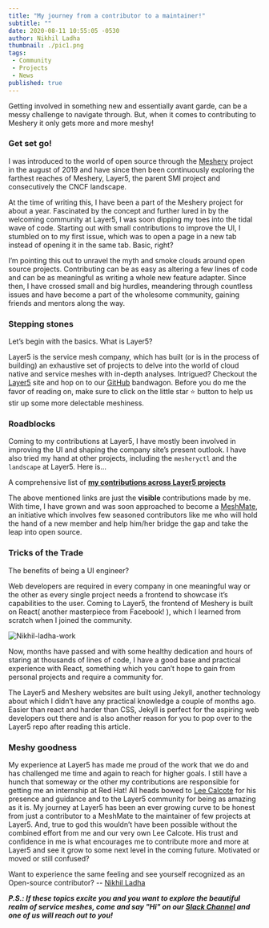 ```yaml
---
title: "My journey from a contributor to a maintainer!"
subtitle: ""
date: 2020-08-11 10:55:05 -0530
author: Nikhil Ladha
thumbnail: ./pic1.png
tags:
 - Community
 - Projects
 - News
published: true
---
```



<BlogWrapper>

Getting involved in something new and essentially avant garde, can be a messy challenge to navigate through. But, when it comes to contributing to Meshery it only gets more and more meshy!

### Get set go! 

<p>I was introduced to the world of open source through the <a href="https://meshery.io/" >Meshery</a> project in the august of 2019 and have since then been continuously exploring the farthest reaches of Meshery, Layer5, the parent SMI project and consecutively the CNCF landscape.

At the time of writing this, I have been a part of the Meshery project for about a year. Fascinated by the concept and further lured in by the welcoming community at Layer5, I was soon dipping my toes into the tidal wave of code. Starting out with small contributions to improve the UI, I stumbled on to my first issue, which was to open a page in a new tab instead of opening it in the same tab. Basic, right?

I’m pointing this out to unravel the myth and smoke clouds around open source projects. Contributing can be as easy as altering a few lines of code and can be as meaningful as writing a whole new feature adapter. Since then, I have crossed small and big hurdles, meandering through countless issues and have become a part of the wholesome community, gaining friends and mentors along the way.</p>

### Stepping stones 
 
Let’s begin with the basics. What is Layer5?

Layer5 is the service mesh company, which has built (or is in the process of building) an exhaustive set of projects to delve into the world of cloud native and service meshes with in-depth analyses. Intrigued? Checkout the [Layer5](https://layer5.io/) site and hop on to our [GitHub](https://github.com/layer5io) bandwagon. Before you do me the favor of reading on, make sure to click on the little star :star: button to help us stir up some more delectable meshiness.

### Roadblocks 

Coming to my contributions at Layer5, I have mostly been involved in improving the UI and shaping the company site’s present outlook. I have also tried my hand at other projects, including the `mesheryctl` and the `landscape` at Layer5. Here is...

A comprehensive list of **[my contributions across Layer5 projects](https://github.com/issues?page=3&q=is%3Aclosed+author%3ANikhil-Ladha+org%3Alayer5io)**

The above mentioned links are just the **visible** contributions made by me. With time, I have grown and was soon approached to become a [MeshMate](community/meshmates), an initiative which involves few seasoned contributors like me who will hold the hand of a new member and help him/her bridge the gap and take the leap into open source.

### Tricks of the Trade 

The benefits of being a UI engineer?

Web developers are required in every company in one meaningful way or the other as every single project needs a frontend to showcase it’s capabilities to the user. Coming to Layer5, the frontend of Meshery is built on React( another masterpiece from Facebook! ), which I learned from scratch when I joined the community.

<img src={pic2} class="image-right" alt="Nikhil-ladha-work" />

Now, months have passed and with some healthy dedication and hours of staring at thousands of lines of code, I have a good base and practical experience with React, something which you can’t hope to gain from personal projects and require a community for. 

The Layer5 and Meshery websites are built using Jekyll, another technology about which I didn’t have any practical knowledge a couple of months ago. Easier than react and harder than CSS, Jekyll is perfect for the aspiring web developers out there and is also another reason for you to pop over to the Layer5 repo after reading this article.

### Meshy goodness<br/>

My experience at Layer5 has made me proud of the work that we do and has challenged me time and again to reach for higher goals. I still have a hunch that someway or the other my contributions are responsible for getting me an internship at Red Hat! All heads bowed to [Lee Calcote](https://www.linkedin.com/in/leecalcote/) for his presence and guidance and to the Layer5 community for being as amazing as it is. My journey at Layer5 has been an ever growing curve to be honest from just a contributor to a MeshMate to the maintainer of few projects at Layer5. And, true to god this wouldn’t have been possible without the combined effort from me and our very own Lee Calcote. His trust and confidence in me is what encourages me to contribute more and more at Layer5 and see it grow to some next level in the coming future.
Motivated or moved or still confused?

Want to experience the same feeling and see yourself recognized as an Open-source contributor?
\-- [Nikhil Ladha](https://www.linkedin.com/in/nikhil-ladha/)

_**P.S.: If these topics excite you and you want to explore the beautiful realm of service meshes, come and say "Hi" on our [Slack Channel](http://slack.layer5.io) and one of us will reach out to you!**_

</BlogWrapper>

